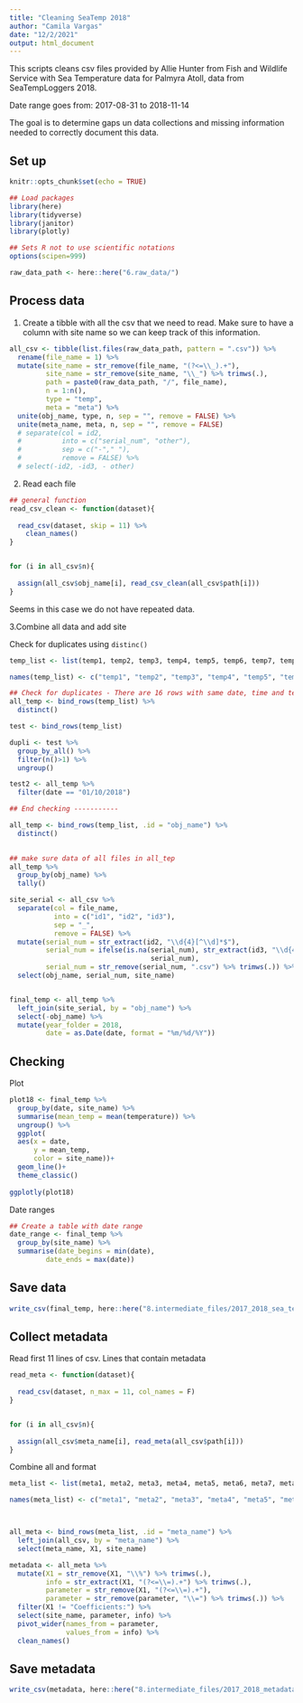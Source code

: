 ```yaml
---
title: "Cleaning SeaTemp 2018"
author: "Camila Vargas"
date: "12/2/2021"
output: html_document
---
```


This scripts cleans csv files provided by Allie Hunter from Fish and Wildlife Service with Sea Temperature data for Palmyra Atoll, data from SeaTempLoggers 2018.

Date range goes from: 2017-08-31 to 2018-11-14

The goal is to determine gaps un data collections and missing information needed to correctly document this data.

## Set up

```r
knitr::opts_chunk$set(echo = TRUE)

## Load packages
library(here)
library(tidyverse)
library(janitor)
library(plotly)

## Sets R not to use scientific notations
options(scipen=999) 

raw_data_path <- here::here("6.raw_data/")
```


## Process data
1. Create a tibble with all the csv that we need to read. Make sure to have a column with site name so we can keep track of this information.

```r
all_csv <- tibble(list.files(raw_data_path, pattern = ".csv")) %>% 
  rename(file_name = 1) %>%
  mutate(site_name = str_remove(file_name, "(?<=\\_).+"),
         site_name = str_remove(site_name, "\\_") %>% trimws(.),
         path = paste0(raw_data_path, "/", file_name),
         n = 1:n(),
         type = "temp",
         meta = "meta") %>% 
  unite(obj_name, type, n, sep = "", remove = FALSE) %>% 
  unite(meta_name, meta, n, sep = "", remove = FALSE)
  # separate(col = id2,
  #          into = c("serial_num", "other"),
  #          sep = c("-"," "),
  #          remove = FALSE) %>% 
  # select(-id2, -id3, - other)
```

2. Read each file

```r
## general function
read_csv_clean <- function(dataset){
  
  read_csv(dataset, skip = 11) %>% 
    clean_names()
}


for (i in all_csv$n){
  
  assign(all_csv$obj_name[i], read_csv_clean(all_csv$path[i]))
}

```

Seems in this case we do not have repeated data. 

3.Combine all data and add site

Check for duplicates using `distinc()`

```r

temp_list <- list(temp1, temp2, temp3, temp4, temp5, temp6, temp7, temp8, temp9, temp10)

names(temp_list) <- c("temp1", "temp2", "temp3", "temp4", "temp5", "temp6", "temp7", "temp8", "temp9", "temp10")

## Check for duplicates - There are 16 rows with same date, time and temperature. Each come from different data sets, temp8 (Sacia) and temp10 (WTerrace). Is this possible??
all_temp <- bind_rows(temp_list) %>% 
  distinct()

test <- bind_rows(temp_list)

dupli <- test %>% 
  group_by_all() %>% 
  filter(n()>1) %>% 
  ungroup()

test2 <- all_temp %>% 
  filter(date == "01/10/2018")

## End checking -----------

all_temp <- bind_rows(temp_list, .id = "obj_name") %>% 
  distinct()
  

## make sure data of all files in all_tep
all_temp %>% 
  group_by(obj_name) %>% 
  tally()

site_serial <- all_csv %>% 
  separate(col = file_name,
           into = c("id1", "id2", "id3"),
           sep = "_",
           remove = FALSE) %>% 
  mutate(serial_num = str_extract(id2, "\\d{4}[^\\d]*$"),
         serial_num = ifelse(is.na(serial_num), str_extract(id3, "\\d{4}[^\\d]*$"),
                                   serial_num),
         serial_num = str_remove(serial_num, ".csv") %>% trimws(.)) %>%  
  select(obj_name, serial_num, site_name)


final_temp <- all_temp %>% 
  left_join(site_serial, by = "obj_name") %>% 
  select(-obj_name) %>% 
  mutate(year_folder = 2018,
         date = as.Date(date, format = "%m/%d/%Y"))


```


## Checking

Plot
```r

plot18 <- final_temp %>% 
  group_by(date, site_name) %>% 
  summarise(mean_temp = mean(temperature)) %>%
  ungroup() %>% 
  ggplot(
  aes(x = date,
      y = mean_temp,
      color = site_name))+
  geom_line()+
  theme_classic()
  
ggplotly(plot18)

```


Date ranges
```r

## Create a table with date range
date_range <- final_temp %>% 
  group_by(site_name) %>% 
  summarise(date_begins = min(date),
         date_ends = max(date))


```


## Save data

```r

write_csv(final_temp, here::here("8.intermediate_files/2017_2018_sea_temp.csv"))

```


## Collect metadata

Read first 11 lines of csv. Lines that contain metadata
```r

read_meta <- function(dataset){
  
  read_csv(dataset, n_max = 11, col_names = F)
}


for (i in all_csv$n){
  
  assign(all_csv$meta_name[i], read_meta(all_csv$path[i]))
}

```

Combine all and format
```r
meta_list <- list(meta1, meta2, meta3, meta4, meta5, meta6, meta7, meta8, meta9, meta10)

names(meta_list) <- c("meta1", "meta2", "meta3", "meta4", "meta5", "meta6", "meta7", "meta8", "meta9", "meta10")



all_meta <- bind_rows(meta_list, .id = "meta_name") %>% 
  left_join(all_csv, by = "meta_name") %>% 
  select(meta_name, X1, site_name)

metadata <- all_meta %>% 
  mutate(X1 = str_remove(X1, "\\%") %>% trimws(.),
         info = str_extract(X1, "(?<=\\=).+") %>% trimws(.),
         parameter = str_remove(X1, "(?<=\\=).+"),
         parameter = str_remove(parameter, "\\=") %>% trimws(.)) %>% 
  filter(X1 != "Coefficients:") %>% 
  select(site_name, parameter, info) %>% 
  pivot_wider(names_from = parameter,
              values_from = info) %>% 
  clean_names()

```

## Save metadata
```r
write_csv(metadata, here::here("8.intermediate_files/2017_2018_metadata.csv"))
```


